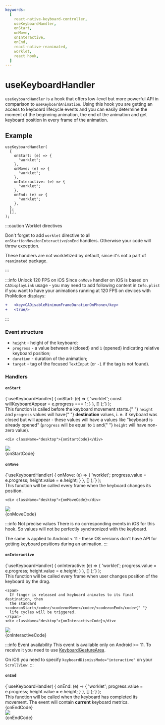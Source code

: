 ```yaml
---
keywords:
  [
    react-native-keyboard-controller,
    useKeyboardHandler,
    onStart,
    onMove,
    onInteractive,
    onEnd,
    react-native-reanimated,
    worklet,
    react hook,
  ]
---
```



# useKeyboardHandler

`useKeyboardHandler` is a hook that offers low-level but more powerful API in comparison to `useKeyboardAnimation`. Using this hook you are getting an access to keyboard lifecycle events and you can easily determine the moment of the beginning animation, the end of the animation and get keyboard position in every frame of the animation.

## Example

```tsx
useKeyboardHandler(
  {
    onStart: (e) => {
      "worklet";
    },
    onMove: (e) => {
      "worklet";
    },
    onInteractive: (e) => {
      "worklet";
    },
    onEnd: (e) => {
      "worklet";
    },
  },
  [],
);
```

:::caution Worklet directives

Don't forget to add `worklet` directive to all `onStart`/`onMove`/`onInteractive`/`onEnd` handlers. Otherwise your code will throw exception.

These handlers are not workletized by default, since it's not a part of `reanimated` package.

:::

:::info Unlock 120 FPS on iOS
Since `onMove` handler on iOS is based on `CADisplayLink` usage - you may need to add following content in `Info.plist` if you want to have your animations running at 120 FPS on devices with ProMotion displays:

```diff
+	<key>CADisableMinimumFrameDurationOnPhone</key>
+	<true/>
```

:::

### Event structure

- `height` - height of the keyboard;
- `progress` - a value between `0` (closed) and `1` (opened) indicating relative keyboard position;
- `duration` - duration of the animation;
- `target` - tag of the focused `TextInput` (or `-1` if the tag is not found).

### Handlers

#### `onStart`

  <CodeBlock language="ts">
    {`useKeyboardHandler(
  {
    onStart: (e) => {
      'worklet';
      const willKeyboardAppear = e.progress === 1;
    }
  },
  []
);`}
  </CodeBlock>
);

<div className="grid">
  <div className="description-block">
    This function is called before the keyboard movement starts.{" "}
    <code>height</code> and <code>progress</code> values will have{" "}
    <b>destination</b> values, i. e. if keyboard was closed but will appear -
    these values will have a values like "keyboard is already opened"
    (<code>progress</code> will be equal to <code>1</code> and{" "}
    <code>height</code> will have non-zero value).

    <div className="desktop">{onStartCode}</div>

  </div>
  <div>
    <img src={require("./start.png").default} />
  </div>
</div>
<div className="mobile">{onStartCode}</div>

#### `onMove`

  <CodeBlock language="ts">
    {`useKeyboardHandler(
  {
    onMove: (e) => {
      'worklet';
      progress.value = e.progress;
      height.value = e.height;
    }
  },
  []
);`}
  </CodeBlock>
);

<div className="grid">
  <div className="description-block">
    This function will be called every frame when the keyboard changes its
    position.

    <div className="desktop">{onMoveCode}</div>

  </div>
  <div>
    <img src={require("./move.png").default} />
  </div>
</div>
<div className="mobile">{onMoveCode}</div>

:::info Not precise values
There is no corresponding events in iOS for this hook. So values will not be perfectly synchronized with the keyboard.

The same is applied to Android < 11 - these OS versions don't have API for getting keyboard positions during an animation.
:::

#### `onInteractive`

  <CodeBlock language="ts">
    {`useKeyboardHandler(
  {
    onInteractive: (e) => {
      'worklet';
      progress.value = e.progress;
      height.value = e.height;
    }
  },
  []
);`}
  </CodeBlock>
);

<div className="grid">
  <div className="description-block">
    This function will be called every frame when user changes position of the
    keyboard by the drag.

    <span>
      If finger is released and keyboard animates to its final destination, then
      the standard <code>onStart</code>/<code>onMove</code>/<code>onEnd</code>{" "}
      life cycles will be triggered.
    </span>
    <div className="desktop">{onInteractiveCode}</div>

  </div>
  <div>
    <img src={require("./interactive.png").default} />
  </div>
</div>
<div className="mobile">{onInteractiveCode}</div>

:::info Event availability
This event is available only on Android >= 11. To receive it you need to use [KeyboardGestureArea](./../keyboard-gesture-area).

On iOS you need to specify `keyboardDismissMode="interactive"` on your `ScrollView`.
:::

#### `onEnd`

  <CodeBlock language="ts">
    {`useKeyboardHandler(
  {
    onEnd: (e) => {
      'worklet';
      progress.value = e.progress;
      height.value = e.height;
    }
  },
  []
);`}
  </CodeBlock>
);

<div className="grid">
  <div className="description-block">
    This function will be called when the keyboard has completed its movement.
    The event will contain <b>current</b> keyboard metrics.
    <div className="desktop">{onEndCode}</div>
  </div>
  <div>
    <img src={require("./end.png").default} />
  </div>
</div>

<div className="mobile">{onEndCode}</div>
